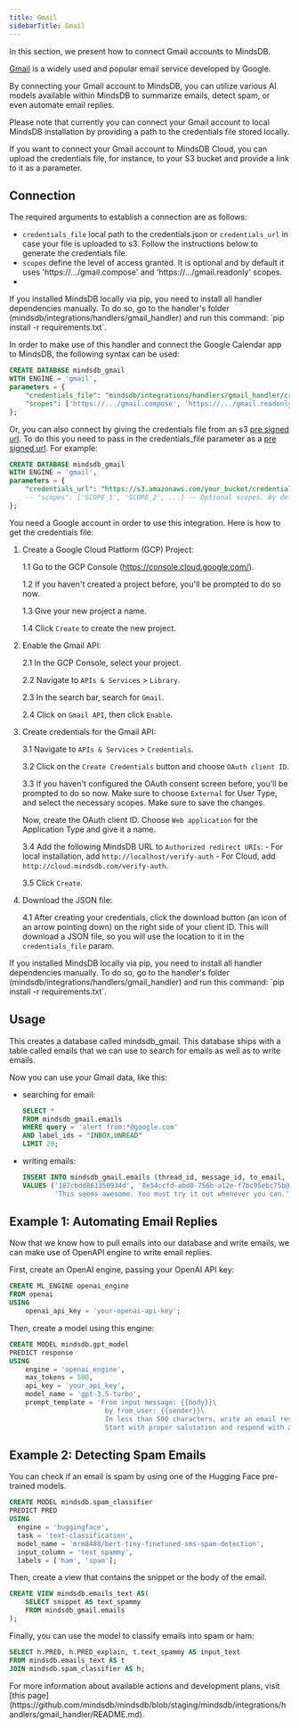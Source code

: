 ```yaml
---
title: Gmail
sidebarTitle: Gmail
---
```


In this section, we present how to connect Gmail accounts to MindsDB.

[Gmail](https://gmail.com/) is a widely used and popular email service developed by Google.

By connecting your Gmail account to MindsDB, you can utilize various AI models available within MindsDB to summarize emails, detect spam, or even automate email replies.

<Warning>
Please note that currently you can connect your Gmail account to local MindsDB installation by providing a path to the credentials file stored locally.

If you want to connect your Gmail account to MindsDB Cloud, you can upload the credentials file, for instance, to your S3 bucket and provide a link to it as a parameter.
</Warning>

## Connection

The required arguments to establish a connection are as follows:

* `credentials_file` local path to the credentials.json or `credentials_url` in case your file is uploaded to s3. Follow the instructions below to generate the credentials file.
* `scopes` define the level of access granted. It is optional and by default it uses 'https://.../gmail.compose' and 'https://.../gmail.readonly' scopes.
* 
<Tip>
If you installed MindsDB locally via pip, you need to install all handler dependencies manually. To do so, go to the handler's folder (mindsdb/integrations/handlers/gmail_handler) and run this command: `pip install -r requirements.txt`.
</Tip>

In order to make use of this handler and connect the Google Calendar app to MindsDB, the following syntax can be used:

```sql
CREATE DATABASE mindsdb_gmail
WITH ENGINE = 'gmail',
parameters = {
    "credentials_file": "mindsdb/integrations/handlers/gmail_handler/credentials.json",
    "scopes": ['https://.../gmail.compose', 'https://.../gmail.readonly', ...]
};
```

Or, you can also connect by giving the credentials file from an s3 [pre signed url](https://docs.aws.amazon.com/AmazonS3/latest/userguide/ShareObjectPreSignedURL.html). To do this you need to pass in the credentials_file parameter as a [pre signed url](https://docs.aws.amazon.com/AmazonS3/latest/userguide/ShareObjectPreSignedURL.html). For example:

```sql
CREATE DATABASE mindsdb_gmail
WITH ENGINE = 'gmail',
parameters = {
    "credentials_url": "https://s3.amazonaws.com/your_bucket/credentials.json?response-content-disposition=inline&X-Amz-Security-Token=12312...",
    -- "scopes": ['SCOPE_1', 'SCOPE_2', ...] -- Optional scopes. By default 'https://.../gmail.compose' & 'https://.../gmail.readonly' scopes are used
};
```

<Tip>
You need a Google account in order to use this integration. Here is how to get the credentials file:

1. Create a Google Cloud Platform (GCP) Project:

    1.1 Go to the GCP Console (https://console.cloud.google.com/).
    
    1.2 If you haven't created a project before, you'll be prompted to do so now.
    
    1.3 Give your new project a name.
    
    1.4 Click `Create` to create the new project.

2. Enable the Gmail API:

    2.1 In the GCP Console, select your project.

    2.2 Navigate to `APIs & Services` > `Library`.

    2.3 In the search bar, search for `Gmail`.

    2.4 Click on `Gmail API`, then click `Enable`.

3. Create credentials for the Gmail API:

    3.1 Navigate to `APIs & Services` > `Credentials`.

    3.2 Click on the `Create Credentials` button and choose `OAuth client ID`.

    3.3 If you haven't configured the OAuth consent screen before, you'll be prompted to do so now. Make sure to choose `External` for User Type, and select the necessary scopes. Make sure to save the changes.

    Now, create the OAuth client ID. Choose `Web application` for the Application Type and give it a name.

    3.4 Add the following MindsDB URL to `Authorized redirect URIs`: 
        - For local installation, add `http://localhost/verify-auth`
        - For Cloud, add `http://cloud.mindsdb.com/verify-auth`.

    3.5 Click `Create`.

4. Download the JSON file:

    4.1 After creating your credentials, click the download button (an icon of an arrow pointing down) on the right side of your client ID. This will download a JSON file, so you will use the location to it in the `credentials_file` param. 
</Tip>

<Tip>
If you installed MindsDB locally via pip, you need to install all handler dependencies manually. To do so, go to the handler's folder (mindsdb/integrations/handlers/gmail_handler) and run this command: `pip install -r requirements.txt`.
</Tip>

## Usage

This creates a database called mindsdb_gmail. This database ships with a table called emails that we can use to search for emails as well as to write emails.

Now you can use your Gmail data, like this:

* searching for email:

    ```sql
    SELECT *
    FROM mindsdb_gmail.emails
    WHERE query = 'alert from:*@google.com'
    AND label_ids = "INBOX,UNREAD"
    LIMIT 20;
    ```

* writing emails:

    ```sql
    INSERT INTO mindsdb_gmail.emails (thread_id, message_id, to_email, subject, body)
    VALUES ('187cbdd861350934d', '8e54ccfd-abd0-756b-a12e-f7bc95ebc75b@Spark', 'test@example2.com', 'Trying out MindsDB',
            'This seems awesome. You must try it out whenever you can.');
    ```

## Example 1: Automating Email Replies

Now that we know how to pull emails into our database and write emails, we can make use of OpenAPI engine to write email replies.

First, create an OpenAI engine, passing your OpenAI API key:

```sql
CREATE ML_ENGINE openai_engine
FROM openai
USING
    openai_api_key = 'your-openai-api-key';
```

Then, create a model using this engine:

```sql
CREATE MODEL mindsdb.gpt_model
PREDICT response
USING
    engine = 'openai_engine',
    max_tokens = 500,
    api_key = 'your_api_key', 
    model_name = 'gpt-3.5-turbo',
    prompt_template = 'From input message: {{body}}\
                        by from_user: {{sender}}\
                        In less than 500 characters, write an email response to {{sender}} in the following format:\
                        Start with proper salutation and respond with a short message in a casual tone, and sign the email with my name mindsdb';
```

## Example 2: Detecting Spam Emails

You can check if an email is spam by using one of the Hugging Face pre-trained models.

```sql
CREATE MODEL mindsdb.spam_classifier                           
PREDICT PRED                           
USING
  engine = 'huggingface',              
  task = 'text-classification',        
  model_name = 'mrm8488/bert-tiny-finetuned-sms-spam-detection', 
  input_column = 'text_spammy',        
  labels = ['ham', 'spam'];
```

Then, create a view that contains the snippet or the body of the email.

```sql
CREATE VIEW mindsdb.emails_text AS(
    SELECT snippet AS text_spammy
    FROM mindsdb_gmail.emails
);
```

Finally, you can use the model to classify emails into spam or ham:

```sql
SELECT h.PRED, h.PRED_explain, t.text_spammy AS input_text
FROM mindsdb.emails_text AS t
JOIN mindsdb.spam_classifier AS h;
```

<Info>
For more information about available actions and development plans, visit [this page](https://github.com/mindsdb/mindsdb/blob/staging/mindsdb/integrations/handlers/gmail_handler/README.md).
</Info>
